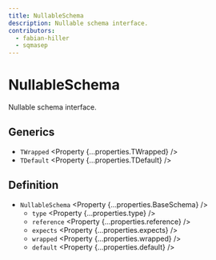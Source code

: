 ```yaml
---
title: NullableSchema
description: Nullable schema interface.
contributors:
  - fabian-hiller
  - sqmasep
---
```



# NullableSchema

Nullable schema interface.

## Generics

- `TWrapped` <Property {...properties.TWrapped} />
- `TDefault` <Property {...properties.TDefault} />

## Definition

- `NullableSchema` <Property {...properties.BaseSchema} />
  - `type` <Property {...properties.type} />
  - `reference` <Property {...properties.reference} />
  - `expects` <Property {...properties.expects} />
  - `wrapped` <Property {...properties.wrapped} />
  - `default` <Property {...properties.default} />
